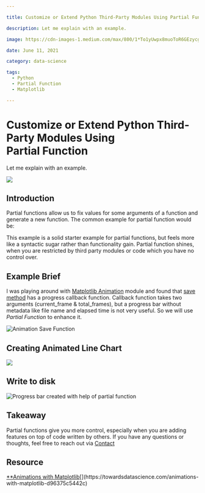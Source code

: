 ```yaml
---

title: Customize or Extend Python Third-Party Modules Using Partial Function 

description: Let me explain with an example.

image: https://cdn-images-1.medium.com/max/800/1*To1yUwpx8muoToR6GEzycg.png

date: June 11, 2021

category: data-science

tags:
  - Python
  - Partial Function
  - Matplotlib

---
```



# Customize or Extend Python Third-Party Modules Using Partial Function 

 Let me explain with an example. 

![](https://cdn-images-1.medium.com/max/800/1*To1yUwpx8muoToR6GEzycg.png)

## Introduction 

Partial functions allow us to fix values for some arguments of a
function and generate a new function. The common example for partial
function would be:

<script src="https://gist.github.com/6aravind/69278ae3c5d6861c33013c4cc207892e.js?file=Example.py"> </script>

This example is a solid starter example for partial functions, but feels
more like a syntactic sugar rather than functionality gain. Partial
function shines, when you are restricted by third party modules or code
which you have no control over.

## Example Brief 

I was playing around with [Matplotlib
Animation](https://matplotlib.org/stable/api/animation_api.html) module and found that [save
method](https://matplotlib.org/stable/_modules/matplotlib/animation.html#Animation.save) has a progress callback function. Callback function
takes two arguments (current\_frame & total\_frames), but a progress bar
without metadata like file name and elapsed time is not very useful. So
we will use *Partial Function* to enhance it.

![Animation
Save Function](https://cdn-images-1.medium.com/max/800/1*rKs4tpt3YP2T5aKTaw-ocA.png)

## Creating Animated Line Chart

<script src="https://gist.github.com/6aravind/69278ae3c5d6861c33013c4cc207892e.js?file=Creating_Animated_Line_Chart.py"></script>

![](https://cdn-images-1.medium.com/max/800/1*7nL0S3CfDBNDT3ZSmk4J5A.gif)

## Write to disk

<script src="https://gist.github.com/6aravind/69278ae3c5d6861c33013c4cc207892e.js?file=Write_to_disk.py"></script>

![Progress bar created with help of
partial function](https://cdn-images-1.medium.com/max/800/1*xFXBoAtDIFKVHznr7NndoA.gif)
 

## Takeaway 

Partial functions give you more control, especially when you are adding
features on top of code written by others. If you have any questions or thoughts, feel free to reach out via
[Contact](https://raravind.com/#contact)


## Resource 


[**Animations with Matplotlib](https://towardsdatascience.com/animations-with-matplotlib-d96375c5442c "https://towardsdatascience.com/animations-with-matplotlib-d96375c5442c")[](https://towardsdatascience.com/animations-with-matplotlib-d96375c5442c)

